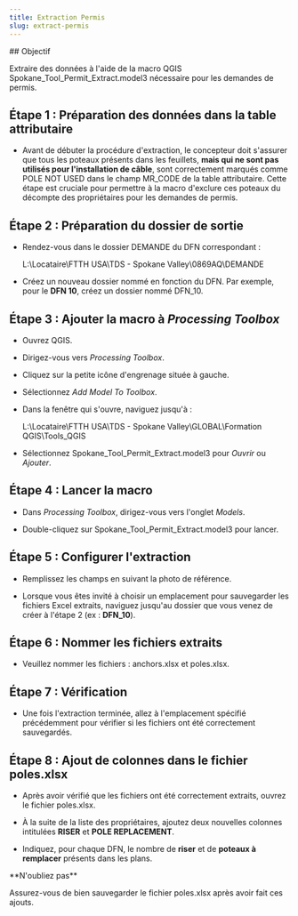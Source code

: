 ```yaml
---
title: Extraction Permis
slug: extract-permis
---
```

<div>
  ## Objectif

  Extraire des données à l'aide de la macro QGIS <Quote>Spokane_Tool_Permit_Extract.model3</Quote> nécessaire pour les demandes de permis.

  ## Étape 1 : Préparation des données dans la table attributaire

  - Avant de débuter la procédure d'extraction, le concepteur doit s'assurer que tous les poteaux présents dans les feuillets, **mais qui ne sont pas utilisés pour l'installation de câble**, sont correctement marqués comme <Quote>POLE NOT USED</Quote> dans le champ <Quote>MR_CODE</Quote> de la table attributaire. Cette étape est cruciale pour permettre à la macro d'exclure ces poteaux du décompte des propriétaires pour les demandes de permis.

  ## Étape 2 : Préparation du dossier de sortie

  - Rendez-vous dans le dossier <Quote>DEMANDE</Quote> du DFN correspondant :

    <Snippet>L:\Locataire\FTTH USA\TDS - Spokane Valley\0869AQ\DEMANDE</Snippet>

  - Créez un nouveau dossier nommé en fonction du DFN. Par exemple, pour le **DFN 10**, créez un dossier nommé <Quote>DFN_10</Quote>.

  <LoadDynamicImage imageName="extract-permis/exemple_dossier_dfn_10" />

  ## Étape 3 : Ajouter la macro à _Processing Toolbox_

  - Ouvrez QGIS.

  - Dirigez-vous vers _Processing Toolbox_.

  - Cliquez sur la petite icône d'engrenage située à gauche.

  - Sélectionnez _Add Model To Toolbox_.

  <LoadDynamicImage imageName="extract-permis/add_model_to_toolbox" />

  - Dans la fenêtre qui s'ouvre, naviguez jusqu'à :

    <Snippet>L:\Locataire\FTTH USA\TDS - Spokane Valley\GLOBAL\Formation QGIS\Tools_QGIS</Snippet>

  - Sélectionnez <Quote>Spokane_Tool_Permit_Extract.model3</Quote> pour _Ouvrir_ ou _Ajouter_.

  ## Étape 4 : Lancer la macro

  - Dans _Processing Toolbox_, dirigez-vous vers l'onglet _Models_.

  - Double-cliquez sur <Quote>Spokane_Tool_Permit_Extract.model3</Quote> pour lancer.

  ## Étape 5 : Configurer l'extraction

  - Remplissez les champs en suivant la photo de référence.

  <LoadDynamicImage imageName="extract-permis/model_reference" />

  - Lorsque vous êtes invité à choisir un emplacement pour sauvegarder les fichiers Excel extraits, naviguez jusqu'au dossier que vous venez de créer à l'étape 2 (ex : **DFN_10**).

  ## Étape 6 : Nommer les fichiers extraits

  - Veuillez nommer les fichiers : <Snippet>anchors.xlsx</Snippet> et <Snippet>poles.xlsx</Snippet>.

  ## Étape 7 : Vérification

  - Une fois l'extraction terminée, allez à l'emplacement spécifié précédemment pour vérifier si les fichiers ont été correctement sauvegardés.

  ## Étape 8 : Ajout de colonnes dans le fichier <Snippet>poles.xlsx</Snippet>

  - Après avoir vérifié que les fichiers ont été correctement extraits, ouvrez le fichier <Snippet>poles.xlsx</Snippet>.

  - À la suite de la liste des propriétaires, ajoutez deux nouvelles colonnes intitulées **RISER** et **POLE REPLACEMENT**.

  <LoadDynamicImage imageName="extract-permis/riser_pole_replacement" />

  - Indiquez, pour chaque DFN, le nombre de **riser** et de **poteaux à remplacer** présents dans les plans.

  <Callout type="warning"> 
  **N'oubliez pas**

  Assurez-vous de bien sauvegarder le fichier <Snippet>poles.xlsx</Snippet> après avoir fait ces ajouts.
  </Callout>

</div>